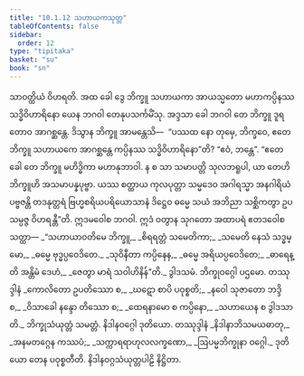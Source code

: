 ```yaml
---
title: "10.1.12 သဟာယကသုတ္တ"
tableOfContents: false
sidebar:
  order: 12
type: "tipitaka"
basket: "su"
book: "sn"
---
```



<DynamicBreadcrumb />

<Division number="246" book="sn" e="ch" v="18" p="316">

<Paragraph number="1307" book="sn">
သာဝတ္ထိယံ ဝိဟရတိ. အထ ခေါ ဒွေ ဘိက္ခူ သဟာယကာ အာယသ္မတော မဟာကပ္ပိနဿ သဒ္ဓိဝိဟာရိနော ယေန ဘဂဝါ တေနုပသင်္ကမိံသု. အဒ္ဒသာ ခေါ ဘဂဝါ တေ ဘိက္ခူ ဒူရတောဝ အာဂစ္ဆန္တေ. ဒိသွာန ဘိက္ခူ အာမန္တေသိ—  “ပဿထ နော တုမှေ, ဘိက္ခဝေ, ဧတေ ဘိက္ခူ သဟာယကေ အာဂစ္ဆန္တေ ကပ္ပိနဿ သဒ္ဓိဝိဟာရိနော”တိ? “ဧဝံ, ဘန္တေ”. “ဧတေ ခေါ တေ ဘိက္ခူ မဟိဒ္ဓိကာ မဟာနုဘာဝါ. န စ သာ သမာပတ္တိ သုလဘရူပါ, ယာ တေဟိ ဘိက္ခူဟိ အသမာပန္နပုဗ္ဗာ. ယဿ စတ္ထာယ ကုလပုတ္တာ သမ္မဒေဝ အဂါရသ္မာ အနဂါရိယံ ပဗ္ဗဇန္တိ တဒနုတ္တရံ ဗြဟ္မစရိယပရိယောသာနံ ဒိဋ္ဌေဝ ဓမ္မေ သယံ အဘိညာ သစ္ဆိကတွာ ဥပသမ္ပဇ္ဇ ဝိဟရန္တီ”တိ.
</Paragraph>

<Paragraph number="1308" book="sn">
ဣဒမဝေါစ ဘဂဝါ. ဣဒံ ဝတွာန သုဂတော အထာပရံ ဧတဒဝေါစ သတ္ထာ—
</Paragraph>

<Paragraph number="1309" type="verses" book="sn">
_“သဟာယာဝတိမေ ဘိက္ခူ,_  
_စိရရတ္တံ သမေတိကာ;_  
_သမေတိ နေသံ သဒ္ဓမ္မော,_  
_ဓမ္မေ ဗုဒ္ဓပ္ပဝေဒိတေ._  

</Paragraph>

<Paragraph number="1310" type="verses" book="sn">
_သုဝိနီတာ ကပ္ပိနေန,_  
_ဓမ္မေ အရိယပ္ပဝေဒိတေ;_  
_ဓာရေန္တိ အန္တိမံ ဒေဟံ,_  
_ဇေတွာ မာရံ သဝါဟိနိန်”တိ._  


</Paragraph>
</Division>

<Paragraph number="1311" type="center" book="sn">
ဒွါဒသမံ.



</Paragraph>

<Paragraph number="1312" type="center" book="sn">
ဘိက္ခုဝဂ္ဂေါ ပဌမော.



</Paragraph>

<Paragraph number="1313" type="center" book="sn">
တဿုဒ္ဒါနံ


</Paragraph>

<Paragraph number="1314" type="verses" book="sn">
_ကောလိတော ဥပတိဿော စ,_  
_ဃဋော စာပိ ပဝုစ္စတိ;_  
_နဝေါ သုဇာတော ဘဒ္ဒိ စ,_  
_ဝိသာခေါ နန္ဒော တိဿော စ;_  
_ထေရနာမော စ ကပ္ပိနော,_  
_သဟာယေန စ ဒွါဒသာတိ._  


</Paragraph>

<Paragraph number="1315" type="center" book="sn">
ဘိက္ခုသံယုတ္တံ သမတ္တံ.



</Paragraph>

<Paragraph number="1316" type="center" book="sn">
နိဒါနဝဂ္ဂေါ ဒုတိယော.



</Paragraph>

<Paragraph number="1317" type="center" book="sn">
တဿုဒ္ဒါနံ


</Paragraph>

<Paragraph number="1318" type="verses" book="sn">
_နိဒါနာဘိသမယဓာတု,_  
_အနမတဂ္ဂေန ကဿပံ;_  
_သက္ကာရရာဟုလလက္ခဏော,_  
_ဩပမ္မဘိက္ခုနာ ဝဂ္ဂေါ._  


</Paragraph>

<Paragraph number="1319" type="center" book="sn">
ဒုတိယော တေန ပဝုစ္စတီတိ.



</Paragraph>

<Paragraph number="1320" type="center" book="sn">
နိဒါနဝဂ္ဂသံယုတ္တပါဠိ နိဋ္ဌိတာ.
</Paragraph>